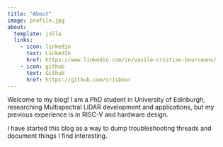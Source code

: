 ```yaml
---
title: "About"
image: profile.jpg
about:
  template: jolla
  links:
    - icon: linkedin
      text: LinkedIn
      href: https://www.linkedin.com/in/vasile-cristian-bourceanu/
    - icon: github
      text: Github
      href: https://github.com/crisbour
---
```


Welcome to my blog! I am a PhD student in University of Edinburgh, researching
Multispectral LiDAR development and applications, but my previous experience is
in RISC-V and hardware design.

I have started this blog as a way to dump troubleshooting threads and document
things I find interesting.

<!--

    Change the title of the page.
    Change the template to marquee.
    Update the links to your profile pages.

-->
